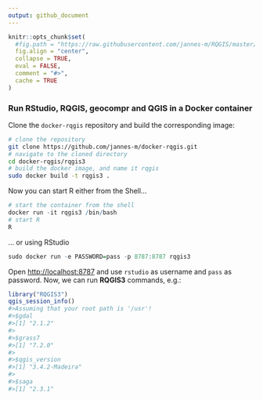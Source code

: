 ```yaml
---
output: github_document
---
```


<!-- README.md is generated from README.Rmd. Please edit that file -->

```r
knitr::opts_chunk$set(
  #fig.path = "https://raw.githubusercontent.com/jannes-m/RQGIS/master/figures/",
  fig.align = "center",
  collapse = TRUE,
  eval = FALSE,
  comment = "#>",
  cache = TRUE
)
```

### Run RStudio, RQGIS, geocompr and QGIS in a Docker container

Clone the `docker-rqgis` repository and build the corresponding image:

```sh
# clone the repository
git clone https://github.com/jannes-m/docker-rqgis.git
# navigate to the cloned directory
cd docker-rqgis/rqgis3
# build the docker image, and name it rqgis
sudo docker build -t rqgis3 .  
```

Now you can start R either from the Shell...

```r
# start the container from the shell
docker run -it rqgis3 /bin/bash
# start R
R
```

... or using RStudio


```r
sudo docker run -e PASSWORD=pass -p 8787:8787 rqgis3
```

Open [http://localhost:8787](http://localhost:8787) and use `rstudio` as username and `pass` as password.
Now, we can run **RQGIS3** commands, e.g.:

```r
library("RQGIS3")
qgis_session_info()
#>Assuming that your root path is '/usr'!
#>$gdal
#>[1] "2.1.2"
#>
#>$grass7
#>[1] "7.2.0"
#>
#>$qgis_version
#>[1] "3.4.2-Madeira"
#>
#>$saga
#>[1] "2.3.1"
```
